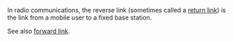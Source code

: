 In radio communications, the reverse link (sometimes called a [[return link]]) is the link from a mobile user to a fixed base station.


See also [[forward link]].